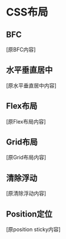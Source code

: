 
# CSS布局

## BFC
[原BFC内容]
<BFCDemo />

## 水平垂直居中
[原水平垂直居中内容]
<CenterDemo />

## Flex布局
[原Flex布局内容]
<FlexDemo />

## Grid布局
[原Grid布局内容]
<GridDemo />

## 清除浮动
[原清除浮动内容]
<ClearfixDemo />

## Position定位
[原position sticky内容] 
